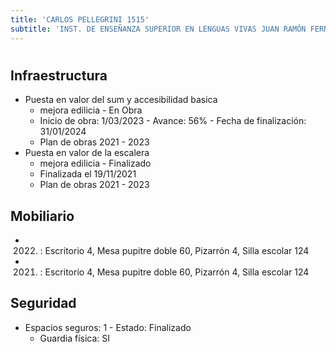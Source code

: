 ```yaml
---
title: 'CARLOS PELLEGRINI 1515'
subtitle: 'INST. DE ENSEÑANZA SUPERIOR EN LENGUAS VIVAS JUAN RAMÓN FERNÁNDEZ'
---
```


#
## Infraestructura

* Puesta en valor del sum y accesibilidad basica 
    + mejora edilicia - En Obra 
    + Inicio de obra: 1/03/2023 - Avance: 56% - Fecha de finalización: 31/01/2024 
    + Plan de obras 2021 - 2023 


* Puesta en valor de la escalera 
    + mejora edilicia - Finalizado 
    + Finalizada el 19/11/2021 
    + Plan de obras 2021 - 2023 






## Mobiliario

*  (2022) : Escritorio 4, Mesa pupitre doble 60, Pizarrón 4, Silla escolar 124 

*  (2021) : Escritorio 4, Mesa pupitre doble 60, Pizarrón 4, Silla escolar 124 





## Seguridad

*  Espacios seguros: 1 - Estado: Finalizado 
    + Guardia física: SI



